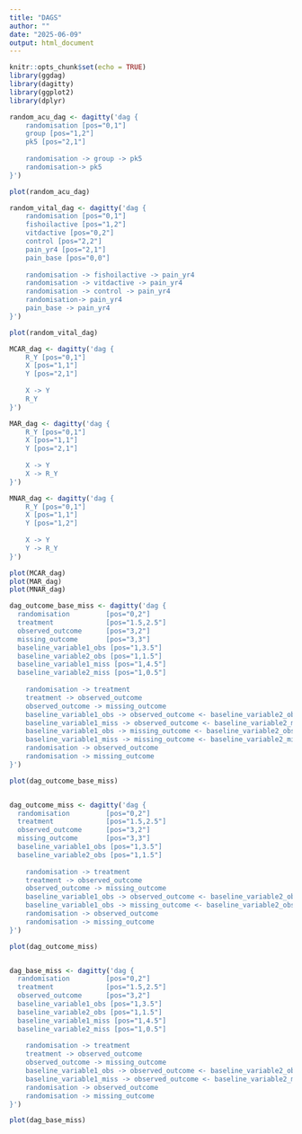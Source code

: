 ```yaml
---
title: "DAGS"
author: ""
date: "2025-06-09"
output: html_document
---
```


```r
knitr::opts_chunk$set(echo = TRUE)
library(ggdag)
library(dagitty)
library(ggplot2)
library(dplyr)

```

```r
random_acu_dag <- dagitty('dag {
    randomisation [pos="0,1"]
    group [pos="1,2"]
    pk5 [pos="2,1"]
    
    randomisation -> group -> pk5
    randomisation-> pk5
}')

plot(random_acu_dag)
```

```r
random_vital_dag <- dagitty('dag {
    randomisation [pos="0,1"]
    fishoilactive [pos="1,2"]
    vitdactive [pos="0,2"]
    control [pos="2,2"]
    pain_yr4 [pos="2,1"]
    pain_base [pos="0,0"]
    
    randomisation -> fishoilactive -> pain_yr4
    randomisation -> vitdactive -> pain_yr4
    randomisation -> control -> pain_yr4
    randomisation-> pain_yr4
    pain_base -> pain_yr4
}')

plot(random_vital_dag)
```


```r
MCAR_dag <- dagitty('dag {
    R_Y [pos="0,1"]
    X [pos="1,1"]
    Y [pos="2,1"]
    
    X -> Y
    R_Y
}')


```

```r
MAR_dag <- dagitty('dag {
    R_Y [pos="0,1"]
    X [pos="1,1"]
    Y [pos="2,1"]
    
    X -> Y
    X -> R_Y
}')

```


```r
MNAR_dag <- dagitty('dag {
    R_Y [pos="0,1"]
    X [pos="1,1"]
    Y [pos="1,2"]
    
    X -> Y
    Y -> R_Y
}')

```

```r
plot(MCAR_dag)
plot(MAR_dag)
plot(MNAR_dag)
```

```r
dag_outcome_base_miss <- dagitty('dag {
  randomisation         [pos="0,2"]
  treatment             [pos="1.5,2.5"]
  observed_outcome      [pos="3,2"]
  missing_outcome       [pos="3,3"]
  baseline_variable1_obs [pos="1,3.5"]
  baseline_variable2_obs [pos="1,1.5"]
  baseline_variable1_miss [pos="1,4.5"]
  baseline_variable2_miss [pos="1,0.5"]
  
    randomisation -> treatment
    treatment -> observed_outcome 
    observed_outcome -> missing_outcome 
    baseline_variable1_obs -> observed_outcome <- baseline_variable2_obs
    baseline_variable1_miss -> observed_outcome <- baseline_variable2_miss
    baseline_variable1_obs -> missing_outcome <- baseline_variable2_obs
    baseline_variable1_miss -> missing_outcome <- baseline_variable2_miss
    randomisation -> observed_outcome
    randomisation -> missing_outcome 
}')

plot(dag_outcome_base_miss)


dag_outcome_miss <- dagitty('dag {
  randomisation         [pos="0,2"]
  treatment             [pos="1.5,2.5"]
  observed_outcome      [pos="3,2"]
  missing_outcome       [pos="3,3"]
  baseline_variable1_obs [pos="1,3.5"]
  baseline_variable2_obs [pos="1,1.5"]
  
    randomisation -> treatment
    treatment -> observed_outcome 
    observed_outcome -> missing_outcome 
    baseline_variable1_obs -> observed_outcome <- baseline_variable2_obs
    baseline_variable1_obs -> missing_outcome <- baseline_variable2_obs
    randomisation -> observed_outcome
    randomisation -> missing_outcome 
}')

plot(dag_outcome_miss)


dag_base_miss <- dagitty('dag {
  randomisation         [pos="0,2"]
  treatment             [pos="1.5,2.5"]
  observed_outcome      [pos="3,2"]
  baseline_variable1_obs [pos="1,3.5"]
  baseline_variable2_obs [pos="1,1.5"]
  baseline_variable1_miss [pos="1,4.5"]
  baseline_variable2_miss [pos="1,0.5"]
  
    randomisation -> treatment
    treatment -> observed_outcome 
    observed_outcome -> missing_outcome 
    baseline_variable1_obs -> observed_outcome <- baseline_variable2_obs
    baseline_variable1_miss -> observed_outcome <- baseline_variable2_miss
    randomisation -> observed_outcome
    randomisation -> missing_outcome 
}')

plot(dag_base_miss)
```

